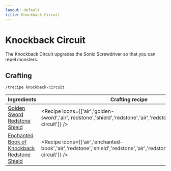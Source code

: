 ```yaml
---
layout: default
title: Knockback Circuit
---
```



Knockback Circuit
===================

The Knockback Circuit upgrades the Sonic Screwdriver so that you can repel monsters.

## Crafting

`/trecipe knockback-circuit`

| Ingredients | Crafting recipe | Difficulty |
| ----------- | --------------- | ------------- |
| [Golden Sword](https://minecraft.wiki/w/Golden_Sword)<br/>[Redstone](https://minecraft.wiki/w/Redstone)<br/>[Shield](https://minecraft.wiki/w/Shield) | <Recipe icons={['air','golden-sword','air','redstone','shield','redstone','air','redstone','air','knockback-circuit']} /> | easy |
| [Enchanted Book of Knockback](https://minecraft.wiki/w/Knockback)<br/>[Redstone](https://minecraft.wiki/w/Redstone)<br/>[Shield](https://minecraft.wiki/w/Shield) | <Recipe icons={['air','enchanted-book','air','redstone','shield','redstone','air','redstone','air','knockback-circuit']} /> | hard |
